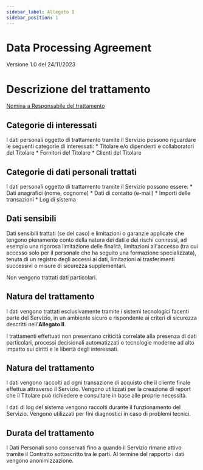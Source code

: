 ```yaml
---
sidebar_label: Allegato I
sidebar_position: 1
---
```



# Data Processing Agreement

Versione 1.0 del 24/11/2023

Descrizione del trattamento
================================================================================================

[Nomina a Responsabile del trattamento](/privacy/dpa)


## Categorie di interessati
I dati personali oggetto di trattamento tramite il Servizio possono riguardare le seguenti categorie di interessati:
    *   Titolare e/o dipendenti e collaboratori del Titolare
    *   Fornitori del Titolare
    *   Clienti del Titolare

## Categorie di dati personali trattati
I dati personali oggetto di trattamento tramite il Servizio possono essere:
    *   Dati anagrafici (nome, cognome)
    *   Dati di contatto (e-mail)
    *   Importi delle transazioni
    *   Log di sistema

## Dati sensibili
Dati sensibili trattati (se del caso) e limitazioni o garanzie applicate che tengono pienamente conto della natura dei dati e dei rischi connessi, ad esempio una rigorosa limitazione delle finalità, limitazioni all'accesso (tra cui accesso solo per il personale che ha seguito una formazione specializzata), tenuta di un registro degli accessi ai dati, limitazioni ai trasferimenti successivi o misure di sicurezza supplementari.

Non vengono trattati dati particolari.

## Natura del trattamento
I dati vengono trattati esclusivamente tramite i sistemi tecnologici facenti parte del Servizio, in un ambiente sicuro e rispondente ai criteri di sicurezza descritti nell’**Allegato II**.

I trattamenti effettuati non presentano criticità correlate alla presenza di dati particolari, processi decisionali automatizzati o tecnologie moderne ad alto impatto sui diritti e le libertà degli interessati.

## Natura del trattamento
I dati vengono raccolti ad ogni transazione di acquisto che il cliente finale effettua attraverso il Servizio.
Vengono utilizzati per la creazione di report che il Titolare può richiedere e consultare in base alle proprie necessità.

I dati di log del sistema vengono raccolti durante il funzionamento del Servizio. 
Vengono utilizzati per fini diagnostici in caso di problemi tecnici.

## Durata del trattamento
I Dati Personali sono conservati fino a quando il Servizio rimane attivo tramite il Contratto sottoscritto tra le parti. 
Al termine del rapporto i dati vengono anonimizzazione.